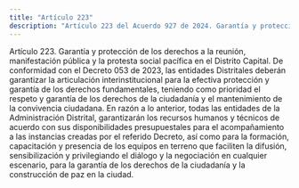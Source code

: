 ```yaml
---
title: "Artículo 223"
description: "Artículo 223 del Acuerdo 927 de 2024. Garantía y protección de los derechos a la reunión, manifestación pública y la protesta social pa..."
---
```


Artículo 223. Garantía y protección de los derechos a la reunión, manifestación pública y la protesta social pacífica en el Distrito Capital. De conformidad con el Decreto 053 de 2023, las entidades Distritales deberán garantizar la articulación interinstitucional para la efectiva protección y garantía de los derechos fundamentales, teniendo como prioridad el respeto y garantía de los derechos de la ciudadanía y el mantenimiento de la convivencia ciudadana.
En razón a lo anterior, todas las entidades de la Administración Distrital, garantizarán los recursos humanos y técnicos de acuerdo con sus disponibilidades presupuestales para el acompañamiento a las instancias creadas por el referido Decreto, así como para la formación, capacitación y presencia de los equipos en terreno que faciliten la difusión, sensibilización y privilegiando el diálogo y la negociación en cualquier escenario, para la garantía de los derechos de la ciudadanía y la construcción de paz en la ciudad.